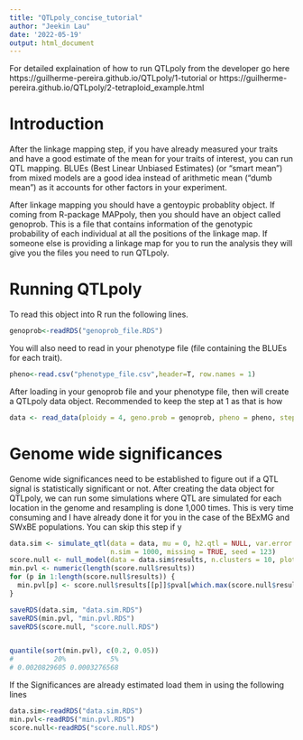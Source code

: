 ```yaml
---
title: "QTLpoly_concise_tutorial"
author: "Jeekin Lau"
date: '2022-05-19'
output: html_document
---
```


For detailed explaination of how to run QTLpoly from the developer go here https://guilherme-pereira.github.io/QTLpoly/1-tutorial or https://guilherme-pereira.github.io/QTLpoly/2-tetraploid_example.html 

# Introduction

After the linkage mapping step, if you have already measured your traits and have a good estimate of the mean for your traits of interest, you can run QTL mapping. BLUEs (Best Linear Unbiased Estimates) (or "smart mean") from mixed models are a good idea instead of arithmetic mean ("dumb mean") as it accounts for other factors in your experiment.    
      
After linkage mapping you should have a gentoypic probablity object. If coming from R-package MAPpoly, then you should have an object called genoprob. This is a file that contains information of the genotypic probability of each individual at all the positions of the linkage map.
If someone else is providing a linkage map for you to run the analysis they will give you the files you need to run QTLpoly.

# Running QTLpoly

To read this object into R run the following lines. 
```r
genoprob<-readRDS("genoprob_file.RDS")
```

You will also need to read in your phenotype file (file containing the BLUEs for each trait).
```r
pheno<-read.csv("phenotype_file.csv",header=T, row.names = 1)
```


After loading in your genoprob file and your phenotype file, then will create a QTLpoly data object. Recommended to keep the step at 1 as that is how
```r
data <- read_data(ploidy = 4, geno.prob = genoprob, pheno = pheno, step = 1)
```


# Genome wide significances
Genome wide significances need to be established to figure out if a QTL signal is statistically significant or not. After creating the data object for QTLpoly, we can run some simulations where QTL are simulated for each location in the genome and resampling is done 1,000 times. This is very time consuming and I have already done it for you in the case of the BExMG and SWxBE populations. You can skip this step if y

```r
data.sim <- simulate_qtl(data = data, mu = 0, h2.qtl = NULL, var.error = 1,
                         n.sim = 1000, missing = TRUE, seed = 123)
score.null <- null_model(data = data.sim$results, n.clusters = 10, plot = NULL)
min.pvl <- numeric(length(score.null$results))
for (p in 1:length(score.null$results)) {
  min.pvl[p] <- score.null$results[[p]]$pval[which.max(score.null$results[[p]]$stat)]
}

saveRDS(data.sim, "data.sim.RDS")
saveRDS(min.pvl, "min.pvl.RDS")
saveRDS(score.null, "score.null.RDS")


quantile(sort(min.pvl), c(0.2, 0.05))
#          20%           5%
# 0.0020829605 0.0003276568
```

If the Significances are already estimated load them in using the following lines
```r
data.sim<-readRDS("data.sim.RDS")
min.pvl<-readRDS("min.pvl.RDS")
score.null<-readRDS("score.null.RDS")
```





